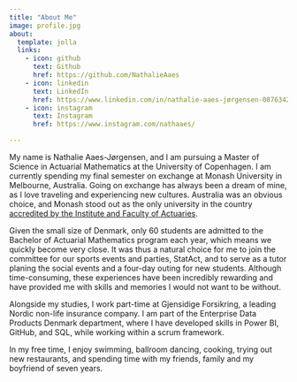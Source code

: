 ```yaml
---
title: "About Me"
image: profile.jpg
about: 
  template: jolla
  links:
    - icon: github
      text: Github
      href: https://github.com/NathalieAaes
    - icon: linkedin
      text: LinkedIn
      href: https://www.linkedin.com/in/nathalie-aaes-jørgensen-087634271/
    - icon: instagram
      text: Instagram
      href: https://www.instagram.com/nathaaes/

---
```


My name is Nathalie Aaes-Jørgensen, and I am pursuing a Master of Science in Actuarial Mathematics at the University of Copenhagen. I am currently spending my final semester on exchange at Monash University in Melbourne, Australia. Going on exchange has always been a dream of mine, as I love traveling and experiencing new cultures. Australia was an obvious choice, and Monash stood out as the only university in the country [accredited by the Institute and Faculty of Actuaries](https://www.monash.edu/business/news/2025/monash-actuarial-program-now-triple-recognised-in-global-first).

Given the small size of Denmark, only 60 students are admitted to the Bachelor of Actuarial Mathematics program each year, which means we quickly become very close. It was thus a natural choice for me to join the committee for our sports events and parties, StatAct, and to serve as a tutor planing the social events and a four-day outing for new students. Although time-consuming, these experiences have been incredibly rewarding and have provided me with skills and memories I would not want to be without.

Alongside my studies, I work part-time at Gjensidige Forsikring, a leading Nordic non-life insurance company. I am part of the Enterprise Data Products Denmark department, where I have developed skills in Power BI, GitHub, and SQL, while working within a scrum framework.

In my free time, I enjoy swimming, ballroom dancing, cooking, trying out new restaurants, and spending time with my friends, family and my boyfriend of seven years.
